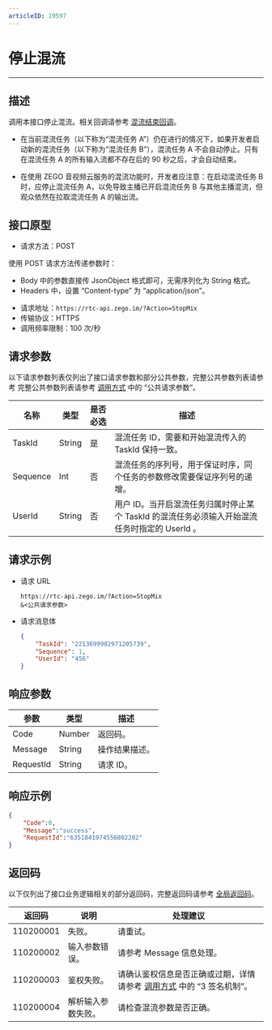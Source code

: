 ```yaml
---
articleID: 19597
---
```



# 停止混流

---

## 描述

调用本接口停止混流。相关回调请参考 [混流结束回调](!Callback/Callback_StopMix)。

<Warning title="注意">



- 在当前混流任务（以下称为“混流任务 A”）仍在进行的情况下，如果开发者启动新的混流任务（以下称为“混流任务 B”），混流任务 A 不会自动停止。只有在混流任务 A 的所有输入流都不存在后的 90 秒之后，才会自动结束。

- 在使用 ZEGO 音视频云服务的混流功能时，开发者应注意：在启动混流任务 B 时，应停止混流任务 A，以免导致主播已开启混流任务 B 与其他主播混流，但观众依然在拉取混流任务 A 的输出流。

</Warning>



## 接口原型

- 请求方法：POST

<Note title="说明">


  使用 POST 请求方法传递参数时：
   - Body 中的参数直接传 JsonObject 格式即可，无需序列化为 String 格式。
   - Headers 中，设置 “Content-type” 为 “application/json”。
  
</Note>




- 请求地址：`https://rtc-api.zego.im/?Action=StopMix`
- 传输协议：HTTPS
- 调用频率限制：100 次/秒



## 请求参数

以下请求参数列表仅列出了接口请求参数和部分公共参数，完整公共参数列表请参考 完整公共参数列表请参考 [调用方式](./../accessing-server-apis.mdx#公共请求参数) 中的 “公共请求参数”。


<table>

<thead>
  <tr>
    <th>名称<br /></th>
    <th>类型<br /></th>
    <th>是否必选</th>
    <th>描述</th>
  </tr>
</thead>
<tbody>
  <tr>
    <td>TaskId</td>
    <td>String</td>
    <td>是</td>
    <td>混流任务 ID，需要和开始混流传入的 TaskId 保持一致。</td>
  </tr>
  <tr>
    <td>Sequence</td>
    <td>Int</td>
    <td>否</td>
    <td>混流任务的序列号，用于保证时序，同个任务的参数修改需要保证序列号的递增。</td>
  </tr>
  <tr>
    <td>UserId</td>
    <td>String</td>
    <td>否</td>
    <td>用户 ID。当开启混流任务归属时停止某个 TaskId 的混流任务必须输入开始混流任务时指定的 UserId 。</td>
  </tr>
</tbody>
</table>


## 请求示例

- 请求 URL  
    ```
    https://rtc-api.zego.im/?Action=StopMix
    &<公共请求参数>
    ```

- 请求消息体 
    ```json
    {
        "TaskId": "2213699902971205739", 
        "Sequence": 1, 
        "UserId": "456"
    }
    ```

## 响应参数


<table>

<thead>
  <tr>
    <th>参数</th>
    <th>类型</th>
    <th>描述</th>
  </tr>
</thead>
<tbody>
  <tr>
    <td>Code</td>
    <td>Number</td>
    <td>返回码。</td>
  </tr>
  <tr>
    <td>Message</td>
    <td>String</td>
    <td>操作结果描述。</td>
  </tr>
  <tr>
    <td>RequestId</td>
    <td>String</td>
    <td>请求 ID。</td>
  </tr>
</tbody>
</table>


## 响应示例

```json
{
    "Code":0,
    "Message":"success",
    "RequestId":"6351841974556802202"
}
```

## 返回码

以下仅列出了接口业务逻辑相关的部分返回码，完整返回码请参考 [全局返回码](!global_return_code)。

|返回码|说明|处理建议|
|-----|------|-----|
| 110200001 | 失败。 | 请重试。 |
| 110200002 | 输入参数错误。 | 请参考 Message 信息处理。|
| 110200003 | 鉴权失败。 | 请确认鉴权信息是否正确或过期，详情请参考 <a href="!Making_API_Requests/Making_API_Requests#5" target="_blank">调用方式</a> 中的 “3 签名机制”。 |
| 110200004 | 解析输入参数失败。 | 请检查混流参数是否正确。|
